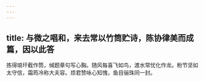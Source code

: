 ```yaml
---
---
---
```

title: 与微之唱和，来去常以竹筒贮诗，陈协律美而成篇，因以此答
---



拣得琅玕截作筒，缄题章句写心胸。随风每喜飞如鸟，渡水常忧化作龙。粉节坚如太守信，霜筠冷称大夫容。烦君赞咏心知愧，鱼目骊珠同一封。
